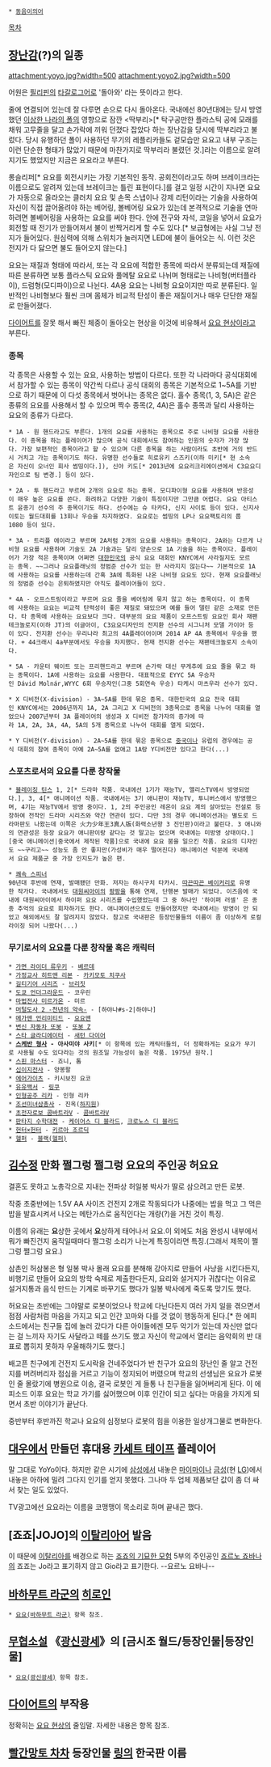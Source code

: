  * [[동음이의어]]

[[목차]]

== [[장난감]](?)의 일종 ==
attachment:yoyo.jpg?width=500
attachment:yoyo2.jpg?width=500

어원은 [[필리핀]]의 [[타갈로그어]]로 '돌아와' 라는 뜻이라고 한다.

줄에 연결되어 있는데 잘 다루면 손으로 다시 돌아온다. 국내에선 80년대에는 당시 방영했던 [[이상한 나라의 폴]]의 영향으로 잠깐 <딱부리>[* 탁구공만한 플라스틱 공에 모래를 채워 고무줄을 달고 손가락에 끼워 던졌다 잡았다 하는 장난감을 당시에 딱부리라고 불렀다. 당시 유행하던 폴이 사용하던 무기의 레플리카들도 겉모습만 요요고 내부 구조는 이런 단순한 형태가 많았기 때문에 마찬가지로 딱부리라 불렸던 것.]라는 이름으로 알려지기도 했었지만 지금은 요요라고 부른다.

롱슬리퍼[* 요요를 회전시키는 가장 기본적인 동작. 공회전이라고도 하며 브레이크라는 이름으로도 알려져 있는데 브레이크는 틀린 표현이다.]를 걸고 일정 시간이 지나면 요요가 자동으로 올라오는 클러치 요요 및 손목 스냅이나 강제 리턴이라는 기술을 사용하여 자신이 직접 끌어올려야 하는 베어링, 볼베어링 요요가 있는데 본격적으로 기술을 연마하려면 볼베어링을 사용하는 요요를 써야 한다. 안에 전구와 자석, 코일을 넣어서 요요가 회전할 때 전기가 만들어져서 불이 반짝거리게 할 수도 있다.[* 보급형에는 사실 그냥 전지가 들어있다. 원심력에 의해 스위치가 눌러지면 LED에 불이 들어오는 식. 이런 것은 전지가 다 닳으면 불도 들어오지 않는다.] 

요요는 재질과 형태에 따라서, 또는 각 요요에 적합한 종목에 따라서 분류되는데 재질에 따른 분류하면 보통 플라스틱 요요와 풀메탈 요요로 나뉘며 형태로는 나비형(버터플라이), 드럼형(모디파이)으로 나뉜다. 4A용 요요는 나비형 요요이지만 따로 분류된다. 일반적인 나비형보다 훨씬 크며 몸체가 비교적 탄성이 좋은 재질이거나 매우 단단한 재질로 만들어졌다.

[[다이어트]]를 잘못 해서 빠진 체중이 돌아오는 현상을 이것에 비유해서 [[요요 현상]]이라고 부른다.

=== 종목 ===
각 종목은 사용할 수 있는 요요, 사용하는 방법이 다르다. 또한 각 나라마다 공식대회에서 참가할 수 있는 종목이 약간씩 다르나 공식 대회의 종목은 기본적으로 1~5A를 기반으로 하기 때문에 이 다섯 종목에서 벗어나는 종목은 없다. 홀수 종목(1, 3, 5A)은 같은 종류의 요요를 사용해서 할 수 있으며 짝수 종목(2, 4A)은 홀수 종목과 달리 사용하는 요요의 종류가 다르다.

 * 1A - 원 핸드라고도 부른다. 1개의 요요를 사용하는 종목으로 주로 나비형 요요를 사용한다. 이 종목을 하는 플레이어가 많으며 공식 대회에서도 참여하는 인원의 숫자가 가장 많다. 가장 보편적인 종목이라고 할 수 있으며 다른 종목을 하는 사람이라도 초반에 거의 반드시 거치고 가는 종목이기도 하다. 유명한 선수들로 히로유키 스즈키(이하 미키[* 현 소속은 자신이 오너인 회사 썸띵이다.]), 신야 키도[* 2013년에 요요리크리에이션에서 C3요요디자인으로 팀 변경.] 등이 있다.

 * 2A - 투 핸드라고 부르며 2개의 요요로 하는 종목. 모디파이형 요요를 사용하며 반응성이 매우 높은 요요를 쓴다. 화려하고 다양한 기술이 특징이지만 그만큼 어렵다. 요요 아티스트 윤종기 선수의 주 종목이기도 하다. 선수에는 슈 타카다, 신지 사이토 등이 있다. 신지사이토는 월드대회를 13회나 우승을 차지하였다. 요요로는 썸띵의 LP나 요요팩토리의 룹1080 등이 있다. 

 * 3A - 트리플 에이라고 부르며 2A처럼 2개의 요요를 사용하는 종목이다. 2A와는 다르게 나비형 요요를 사용하며 기술도 2A 기술과는 달리 양손으로 1A 기술을 하는 종목이다. 플레이어가 가장 적은 종목이며 어쩌면 [[대한민국]]의 공식 요요 대회인 KNYC에서 사라질지도 모르는 종목. ~~그러나 요요플래닛의 정범준 선수가 있는 한 사라지지 않는다~~ 기본적으로 1A에 사용하는 요요를 사용하는데 간혹 3A에 특화된 나온 나비형 요요도 있다. 현재 요요플래닛의 정범준 선수는 은퇴하였지만 아직도 플레이어들이 있다.

 * 4A - 오프스트링이라고 부르며 요요 줄을 베어링에 묶지 않고 하는 종목이다. 이 종목에 사용하는 요요는 비교적 탄력성이 좋은 재질로 돼있으며 예를 들어 델린 같은 소재로 만든다. 타 종목에 사용하는 요요보다 크다. 대부분의 요요 제품이 오프스트링 요요인 회사 재팬테크놀로지(이하 JT)의 이글아이, C3요요디자인의 전지환 선수의 시그니처 모델 가이아 등이 있다. 전지환 선수는 우리나라 최고의 4A플레이어이며 2014 AP 4A 종목에서 우승을 했다. + 44크래시 4a부분에서도 우승을 차지했다. 현재 전지환 선수는 재팬테크놀로지 소속이다.

 * 5A - 카운터 웨이트 또는 프리핸드라고 부르며 손가락 대신 무게추에 요요 줄을 묶고 하는 종목이다. 1A에 사용하는 요요를 사용한다. 대표적으로 EYYC 5A 우승자인 Dávid Molnár,WYYC 6회 우승자인(그중 5회연속 우승) 타케시 마츠우라 선수가 있다. 

 * X 디비전(X-division) - 3A~5A를 한데 묶은 종목. 대한민국의 요요 전국 대회인 KNYC에서는 2006년까지 1A, 2A 그리고 X 디비전의 3종목으로 종목을 나누어 대회를 열었으나 2007년부터 3A 플레이어의 생성과 X 디비전 참가자의 증가에 따라 1A, 2A, 3A, 4A, 5A의 5개 종목으로 나누어 대회를 열게 되었다.

 * Y 디비전(Y-division) - 2A~5A를 한데 묶은 종목으로 [[중화인민공화국|중국]]이나 유럽의 경우에는 공식 대회의 참여 종목이 아예 2A~5A를 없애고 1A랑 Y디비전만 있다고 한다(...)

=== 스포츠로서의 요요를 다룬 창작물 ===
 * [[블레이징 틴스]] 1, 2[* 드라마 작품. 국내에선 1기가 재능TV, 앨리스TV에서 방영되었다.], 3, 4[* 애니메이션 작품. 국내에서는 3기 애니판이 재능TV, 투니버스에서 방영했으며, 4기는 재능TV에서 방영 중이다. 1, 2의 주인공인 레온이 요요 계의 살아있는 전설로 등장하여 전작인 드라마 시리즈와 약간 연관이 있다. 다만 3의 경우 애니메이션과는 별도로 드라마판도 나왔는데 이쪽은 火力少年王3真人版(화력소년왕 3 진인판)이라고 불린다. 3 애니와의 연관성은 등장 요요가 애니판이랑 같다는 것 말고는 없으며 국내에는 미방영 상태이다.]
 [중국 애니메이션|중국에서 제작된 작품]으로 국내에 요요 붐을 일으킨 작품. 요요의 디자인도 ~~구리고~~ 성능도 좀 안 좋지만(가성비가 매우 떨어진다) 애니메이션 덕분에 국내에서 요요 제품군 중 가장 인지도가 높은 편.

 * [[쾌속 스피너]]
 90년대 후반에 연재, 발매됐던 만화. 저자는 하시구치 타카시. [[따끈따끈 베이커리]]로 유명한 작가다. 국내에서도 [[대원씨아이]]의 [[팡팡]]을 통해 연재, 단행본 발매가 되었다. 이즈음에 국내에 대원씨아이에서 하이퍼 요요 시리즈를 수입했었는데 그 중 하나인 '하이퍼 러셀' 은 종종 추억의 요요로 회자하기도 한다. 애니메이션으로도 만들어졌지만 국내에서는 방영이 안 되었고 해외에서도 잘 알려지지 않았다. 참고로 국내판은 등장인물들의 이름이 좀 이상하게 로컬라이징 되어 나왔다(...)

=== 무기로서의 요요를 다룬 창작물 혹은 캐릭터 ===
 * [[가면 라이더 류우키]] - [[베르데(가면 라이더 류우키)|베르데]]
 * [[가정교사 히트맨 리본]] - [[카키모토 치쿠사]]
 * [[길티기어 시리즈]] - [[브리짓(길티기어)|브리짓]]
 * [[도쿄 언더그라운드]] - 코우린
 * [[마법전사 미르가온]] - 미르
 * [[머털도사 2 -천년의 약속-]] - [하야나#s-2|하야나]
 * [[메가맨 언리미티드]] - [[요요맨]]
 * [[변신 자동차 또봇]] - [[또봇 Z]]
 * [[스타 글라디에이터]] - [[새턴 다이어]] 
 * '''[[스케반 형사]] - 아사미야 사키'''[* 이 항목에 있는 캐릭터들의, 더 정확하게는 요요가 무기로 사용될 수도 있다라는 것의 원조일 가능성이 높은 작품. 1975년 원작.]
 * [[스핀 마스터]] - 죠니, 톰
 * [[십이지전사]] - 양봉팔
 * [[에어가이츠]] - 키시보진 요코
 * [[유유백서]] - [[링쿠]]
 * [[인형공주 리카]] - 인형 리카
 * [[조선미녀삼총사]] - 진옥([[하지원]])
 * [[초전자로보 콤바트라V]] - [[콤바트라V]]
 * [[판타지 수학대전]] - [[케이어스 디 블라드]], [[크로노스 디 블라드]]
 * [[헌터×헌터]] - [[키르아 조르딕]]
 * [[헬퍼]] - [[블랙(헬퍼)]]
== [[김수정]] 만화 쩔그렁 쩔그렁 요요의 주인공 허요요 ==
결혼도 못하고 노총각으로 지내는 전파상 허일봉 박사가 딸로 삼으려고 만든 로봇.

작중 초중반에는 1.5V AA 사이즈 건전지 2개로 작동되다가 나중에는 밥을 먹고 그 먹은 밥을 발효시켜서 나오는 메탄가스로 움직인다는 개량(?)을 거친 것이 특징.

이름의 유래는 '''요'''상한 곳에서 '''요'''상하게 태어나서 요요.이 외에도 처음 완성시 내부에서 뭐가 빠진건지 움직일때마다 쩔그렁 소리가 나는게 특징이라면 특징.(그래서 제목이 쩔그렁 쩔그렁 요요.) 

삼촌인 허삼봉은 형 일봉 박사 몰래 요요를 분해해 강아지로 만들어 사냥을 시킨다든지, 비행기로 만들어 요요의 방학 숙제로 제출한다든지, 요리와 설거지가 귀찮다는 이유로 설거지통과 음식 만드는 기계로 바꾸기도 했다가 일봉 박사에게 죽도록 맞기도 했다.

허요요는 초반에는 그야말로 로봇이었으나 학교에 다닌다든지 여러 가지 일을 겪으면서 점점 사람처럼 마음을 가지고 되고 인간 꼬마와 다를 것 없이 행동하게 된다.[* 한 에피소드에서는 친구들 집에 놀러 갔다가 다른 아이들에겐 모두 악기가 있는데 자신만 없다는 걸 느끼자 자기도 사달라고 떼를 쓰기도 했고 자신이 학교에서 열리는 음악회의 반 대표로 뽑히지 못하자 우울해하기도 했다.]

배고픈 친구에게 건전지 도시락을 건네주었다가 반 친구가 요요의 장난인 줄 알고 건전지를 버려버리자 점심을 거르고 기능이 정지되어 버렸으며 학교의 선생님은 요요가 로봇인 줄 몰랐기에 병원으로 이송, 결국 로봇인 게 들통 나 친구들을 잃어버리게 된다. 이 에피소드 이후 요요는 학교 가기를 싫어했으며 이후 인간이 되고 싶다는 마음을 가지게 되면서 초반 이야기가 끝난다. 

중반부터 후반까진 학교나 요요의 심정보다 로봇의 힘을 이용한 일상개그물로 변화한다.  

== [[대우]]에서 만들던 휴대용 [[카세트 테이프]] 플레이어 ==
말 그대로 YoYo이다. 하지만 같은 시기에 [[삼성]]에서 내놓은 [[마이마이]]나 [[금성]](현 [[LG]])에서 내놓은 아하에 밀려 그다지 인기를 얻지 못했다. 그나마 두 업체 제품보단 값이 좀 더 싸서 찾는 일도 있었다.

TV광고에선 요요라는 이름을 코맹맹이 목소리로 하며 끝내곤 했다.

== [죠죠|JOJO]의 [[이탈리아어]] 발음 ==
이 때문에 [[이탈리아]]를 배경으로 하는 [[죠죠의 기묘한 모험]] 5부의 주인공인 [[죠르노 죠바나]]의 죠죠는 Jo라고 표기하지 않고 Gio라고 표기한다. --요르노 요바나--

== [[바하무트 라군]]의 [[히로인]] ==
 * [[요요(바하무트 라군)]] 항목 참조.

== [[무협소설]] 《[[광신광세]]》의 [금시조 월드/등장인물|등장인물] ==
 * [[요요(광신광세)]] 항목 참조.

== [[다이어트]]의 부작용 ==
정확히는 [[요요 현상]]의 줄임말. 자세한 내용은 항목 참조.

== [[빨간망토 차차]] 등장인물 [[링#s-4|링]]의 한국판 이름 ==
